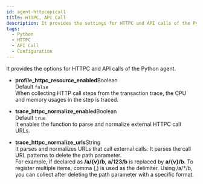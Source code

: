 ```yaml
---
id: agent-httpcapicall
title: HTTPC, API Call
description: It provides the settings for HTTPC and API calls of the Python agent.
tags:
  - Python
  - HTTPC
  - API Call
  - Configuration
---
```


It provides the options for HTTPC and API calls of the Python agent.

-   **profile_httpc_resource_enabled**<span class='type'>Boolean</span><br/>
      Default `false`<br/>
      When collecting HTTP call steps from the transaction trace, the CPU and memory usages in the step is traced.

-   **trace_httpc_normalize_enabled**<span class='type'>Boolean</span><br/>
      Default `true`<br/>
      It enables the function to parse and normalize external HTTPC call URLs. 

-   **trace_httpc_normalize_urls**<span class='type'>String</span><br/>
      It parses and normalizes URLs that call external calls. It parses the call URL patterns to delete the path parameter.<br/>
      For example, if declared as **/a/{v}/b**, **a/123/b** is replaced by **a/{v}/b**. To register multiple items, comma (,) is used as the delimiter. Using /a/\*/b, you can collect after deleting the path parameter with a specific format.      

